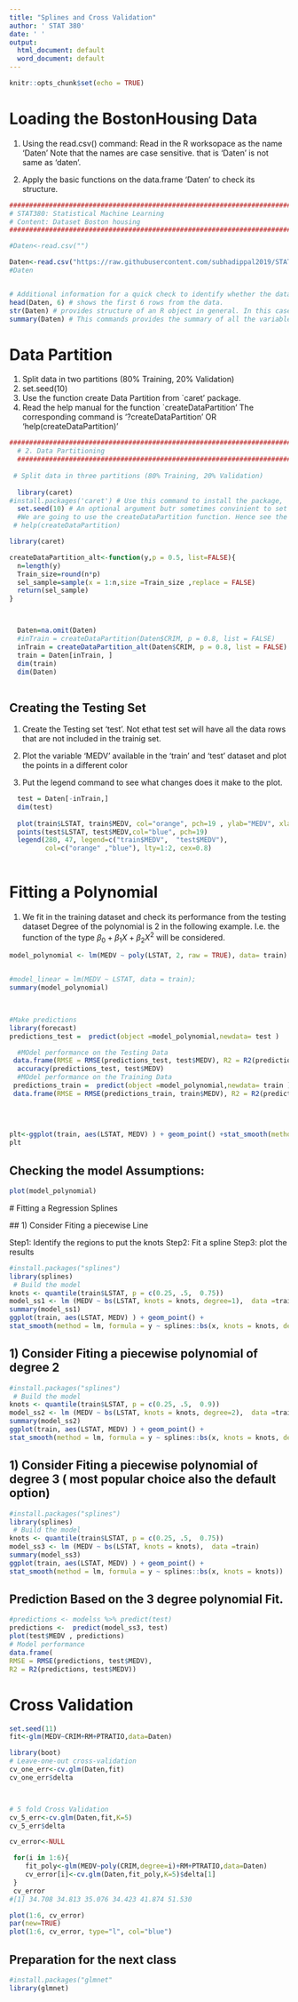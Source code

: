 ```yaml
---
title: "Splines and Cross Validation"
author: ' STAT 380'
date: ' '
output:
  html_document: default
  word_document: default
---
```


```r
knitr::opts_chunk$set(echo = TRUE)
```


# Loading the  BostonHousing Data 
1) Using the read.csv() command: Read in the R worksopace as the name 'Daten' 
Note that the names are case sensitive. that is 'Daten' is not same as 'daten'. 

2) Apply the basic functions on the data.frame  'Daten' to check its structure.

```r
#########################################################################
# STAT380: Statistical Machine Learning
# Content: Dataset Boston housing    
#########################################################################

#Daten<-read.csv("")

Daten<-read.csv("https://raw.githubusercontent.com/subhadippal2019/STAT380UAEU/main/BostonHousing.csv")
#Daten


# Additional information for a quick check to identify whether the data is loaded appropriately
head(Daten, 6) # shows the first 6 rows from the data.
str(Daten) # provides structure of an R object in general. In this case it will show the names of the variables inside it. 
summary(Daten) # This commands provides the summary of all the variables of the dataset.

```
# Data Partition
1)  Split data in two partitions (80% Training, 20% Validation)
2) set.seed(10)
3)  Use the function create Data Partition from `caret' package.
4) Read the help manual for the function `createDataPartition' The corresponding command is   '?createDataPartition'  OR 'help(createDataPartition)' 

```r
#########################################################################
  # 2. Data Partitioning                      
  #########################################################################
 
 # Split data in three partitions (80% Training, 20% Validation)
 
  library(caret)
#install.packages('caret') # Use this command to install the package,  if case the package is not installed and you get an error "rror in library(caret) : there is no package called ‘caret’"
  set.seed(10) # An optional argument butr sometimes convinient to set the see to reproduce the result. 
  #We are going to use the createDataPartition function. Hence see the documentation on the function
 # help(createDataPartition)
```
  
```r
library(caret)

createDataPartition_alt<-function(y,p = 0.5, list=FALSE){
  n=length(y)
  Train_size=round(n*p)
  sel_sample=sample(x = 1:n,size =Train_size ,replace = FALSE)
  return(sel_sample)
}




```  


```r

  Daten=na.omit(Daten)
  #inTrain = createDataPartition(Daten$CRIM, p = 0.8, list = FALSE)
  inTrain = createDataPartition_alt(Daten$CRIM, p = 0.8, list = FALSE)
  train = Daten[inTrain, ]
  dim(train)
  dim(Daten)
  
```



## Creating the Testing Set
 1) Create the Testing set 'test'. Not ethat test set will have all the data rows that are not included in the trainig set. 
 
 2) Plot the variable 'MEDV' available in the 'train' and 'test' dataset and plot the points in a different color 
 
 3) Put the legend command to see what changes does it make to the plot.

```r
  

  test = Daten[-inTrain,]
  dim(test)
  
  plot(train$LSTAT, train$MEDV, col="orange", pch=19 , ylab="MEDV", xlab="")
  points(test$LSTAT, test$MEDV,col="blue", pch=19)
  legend(280, 47, legend=c("train$MEDV",  "test$MEDV"),
         col=c("orange" ,"blue"), lty=1:2, cex=0.8)
  

```



# Fitting a Polynomial 
1) We fit in the training dataset and check its performance from the testing dataset
Degree of the polynomial is 2 in the following example. I.e. the function of the type 
$\beta_0+\beta_1 X+\beta_2X^2$ will be considered. 



```r

model_polynomial <- lm(MEDV ~ poly(LSTAT, 2, raw = TRUE), data= train)


#model_linear = lm(MEDV ~ LSTAT, data = train); 
summary(model_polynomial)

  
```


```r
#Make predictions
library(forecast)
predictions_test =  predict(object =model_polynomial,newdata= test )

  #MOdel performance on the Testing Data
 data.frame(RMSE = RMSE(predictions_test, test$MEDV), R2 = R2(predictions_test, test$MEDV))
  accuracy(predictions_test, test$MEDV)
  #MOdel performance on the Training Data 
 predictions_train =  predict(object =model_polynomial,newdata= train )
 data.frame(RMSE = RMSE(predictions_train, train$MEDV), R2 = R2(predictions_train, train$MEDV))
 
 
  
```
```r
plt<-ggplot(train, aes(LSTAT, MEDV) ) + geom_point() +stat_smooth(method = lm, formula = y ~ poly(x, 2, raw =TRUE))
plt
```
 
 
## Checking the model Assumptions:
```r
plot(model_polynomial)
```

 

 # Fitting a Regression Splines
 
 ## 1) Consider Fiting a piecewise Line
 
 Step1: Identify the regions to put the knots
 Step2: Fit a spline 
 Step3: plot the results
 
```r
#install.packages("splines")
library(splines)
 # Build the model
knots <- quantile(train$LSTAT, p = c(0.25, .5,  0.75))
model_ss1 <- lm (MEDV ~ bs(LSTAT, knots = knots, degree=1),  data =train)
summary(model_ss1)
ggplot(train, aes(LSTAT, MEDV) ) + geom_point() +
stat_smooth(method = lm, formula = y ~ splines::bs(x, knots = knots, degree=1))


```
 
 


## 1) Consider Fiting a piecewise polynomial of degree 2




```r
#install.packages("splines")
 # Build the model
knots <- quantile(train$LSTAT, p = c(0.25, .5,  0.9))
model_ss2 <- lm (MEDV ~ bs(LSTAT, knots = knots, degree=2),  data =train)
summary(model_ss2)
ggplot(train, aes(LSTAT, MEDV) ) + geom_point() +
stat_smooth(method = lm, formula = y ~ splines::bs(x, knots = knots, degree=2))


```

## 1) Consider Fiting a piecewise polynomial of degree 3 ( most popular choice also the default option)


```r
#install.packages("splines")
library(splines)
 # Build the model
knots <- quantile(train$LSTAT, p = c(0.25, .5,  0.75))
model_ss3 <- lm (MEDV ~ bs(LSTAT, knots = knots),  data =train)
summary(model_ss3)
ggplot(train, aes(LSTAT, MEDV) ) + geom_point() +
stat_smooth(method = lm, formula = y ~ splines::bs(x, knots = knots))
```


## Prediction Based on the 3 degree polynomial Fit. 
```r
#predictions <- modelss %>% predict(test)
predictions <-  predict(model_ss3, test)
plot(test$MEDV , predictions)
# Model performance
data.frame(
RMSE = RMSE(predictions, test$MEDV),
R2 = R2(predictions, test$MEDV))
```


# Cross Validation 

```r
set.seed(11)
fit<-glm(MEDV~CRIM+RM+PTRATIO,data=Daten)

library(boot)
# Leave-one-out cross-validation
cv_one_err<-cv.glm(Daten,fit)
cv_one_err$delta



# 5 fold Cross Validation
cv_5_err<-cv.glm(Daten,fit,K=5)
cv_5_err$delta
```



```r
cv_error<-NULL

 for(i in 1:6){
    fit_poly<-glm(MEDV~poly(CRIM,degree=i)+RM+PTRATIO,data=Daten)
    cv_error[i]<-cv.glm(Daten,fit_poly,K=5)$delta[1]
 }
 cv_error
#[1] 34.708 34.813 35.076 34.423 41.874 51.530

plot(1:6, cv_error)
par(new=TRUE)
plot(1:6, cv_error, type="l", col="blue")
```




## Preparation for the next class

```r
#install.packages("glmnet"
library(glmnet)

```


